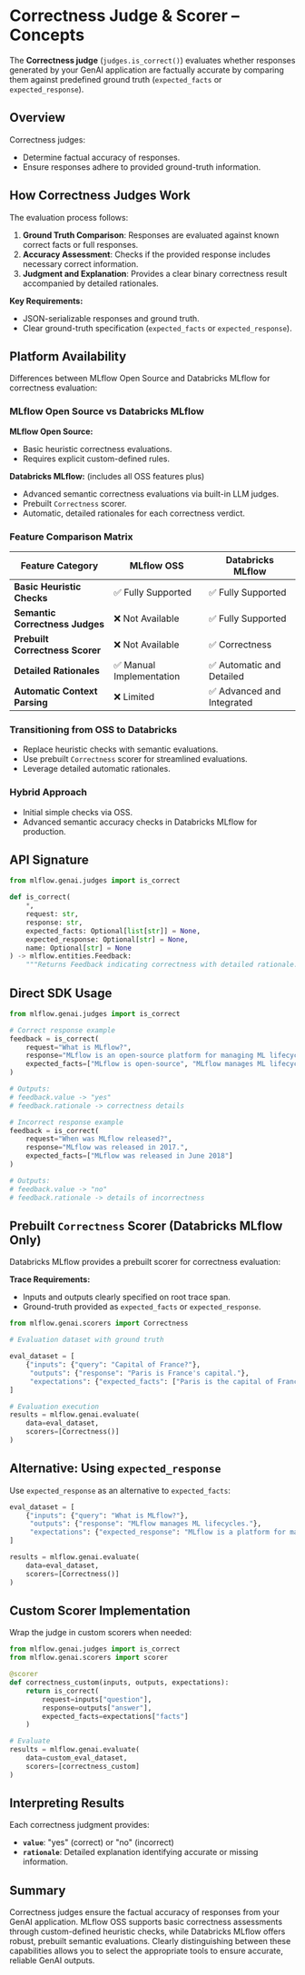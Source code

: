 
# Correctness Judge & Scorer – Concepts

The **Correctness judge** (`judges.is_correct()`) evaluates whether responses generated by your GenAI application are factually accurate by comparing them against predefined ground truth (`expected_facts` or `expected_response`).

## Overview

Correctness judges:

* Determine factual accuracy of responses.
* Ensure responses adhere to provided ground-truth information.

## How Correctness Judges Work

The evaluation process follows:

1. **Ground Truth Comparison**: Responses are evaluated against known correct facts or full responses.
2. **Accuracy Assessment**: Checks if the provided response includes necessary correct information.
3. **Judgment and Explanation**: Provides a clear binary correctness result accompanied by detailed rationales.

**Key Requirements:**

* JSON-serializable responses and ground truth.
* Clear ground-truth specification (`expected_facts` or `expected_response`).

## Platform Availability

Differences between MLflow Open Source and Databricks MLflow for correctness evaluation:

<Tabs>
<TabItem value="platform_overview" label="Platform Overview" default>

### MLflow Open Source vs Databricks MLflow

**MLflow Open Source:**

* Basic heuristic correctness evaluations.
* Requires explicit custom-defined rules.

**Databricks MLflow:** (includes all OSS features plus)

* Advanced semantic correctness evaluations via built-in LLM judges.
* Prebuilt `Correctness` scorer.
* Automatic, detailed rationales for each correctness verdict.

### Feature Comparison Matrix

| Feature Category                | MLflow OSS              | Databricks MLflow         |
| ------------------------------- | ----------------------- | ------------------------- |
| **Basic Heuristic Checks**      | ✅ Fully Supported       | ✅ Fully Supported         |
| **Semantic Correctness Judges** | ❌ Not Available         | ✅ Fully Supported         |
| **Prebuilt Correctness Scorer** | ❌ Not Available         | ✅ Correctness             |
| **Detailed Rationales**         | ✅ Manual Implementation | ✅ Automatic and Detailed  |
| **Automatic Context Parsing**   | ❌ Limited               | ✅ Advanced and Integrated |

</TabItem>

<TabItem value="migration_path" label="Migration Considerations">

### Transitioning from OSS to Databricks

* Replace heuristic checks with semantic evaluations.
* Use prebuilt `Correctness` scorer for streamlined evaluations.
* Leverage detailed automatic rationales.

### Hybrid Approach

* Initial simple checks via OSS.
* Advanced semantic accuracy checks in Databricks MLflow for production.

</TabItem>
</Tabs>

## API Signature

```python
from mlflow.genai.judges import is_correct

def is_correct(
    *,
    request: str,
    response: str,
    expected_facts: Optional[list[str]] = None,
    expected_response: Optional[str] = None,
    name: Optional[str] = None
) -> mlflow.entities.Feedback:
    """Returns Feedback indicating correctness with detailed rationale."""
```

## Direct SDK Usage

```python
from mlflow.genai.judges import is_correct

# Correct response example
feedback = is_correct(
    request="What is MLflow?",
    response="MLflow is an open-source platform for managing ML lifecycles.",
    expected_facts=["MLflow is open-source", "MLflow manages ML lifecycles"]
)

# Outputs:
# feedback.value -> "yes"
# feedback.rationale -> correctness details

# Incorrect response example
feedback = is_correct(
    request="When was MLflow released?",
    response="MLflow was released in 2017.",
    expected_facts=["MLflow was released in June 2018"]
)

# Outputs:
# feedback.value -> "no"
# feedback.rationale -> details of incorrectness
```

## Prebuilt `Correctness` Scorer (Databricks MLflow Only)

Databricks MLflow provides a prebuilt scorer for correctness evaluation:

**Trace Requirements:**

* Inputs and outputs clearly specified on root trace span.
* Ground-truth provided as `expected_facts` or `expected_response`.

```python
from mlflow.genai.scorers import Correctness

# Evaluation dataset with ground truth

eval_dataset = [
    {"inputs": {"query": "Capital of France?"},
     "outputs": {"response": "Paris is France's capital."},
     "expectations": {"expected_facts": ["Paris is the capital of France."]}}
]

# Evaluation execution
results = mlflow.genai.evaluate(
    data=eval_dataset,
    scorers=[Correctness()]
)
```

## Alternative: Using `expected_response`

Use `expected_response` as an alternative to `expected_facts`:

```python
eval_dataset = [
    {"inputs": {"query": "What is MLflow?"},
     "outputs": {"response": "MLflow manages ML lifecycles."},
     "expectations": {"expected_response": "MLflow is a platform for managing ML lifecycles."}}
]

results = mlflow.genai.evaluate(
    data=eval_dataset,
    scorers=[Correctness()]
)
```

## Custom Scorer Implementation

Wrap the judge in custom scorers when needed:

```python
from mlflow.genai.judges import is_correct
from mlflow.genai.scorers import scorer

@scorer
def correctness_custom(inputs, outputs, expectations):
    return is_correct(
        request=inputs["question"],
        response=outputs["answer"],
        expected_facts=expectations["facts"]
    )

# Evaluate
results = mlflow.genai.evaluate(
    data=custom_eval_dataset,
    scorers=[correctness_custom]
)
```

## Interpreting Results

Each correctness judgment provides:

* **`value`**: "yes" (correct) or "no" (incorrect)
* **`rationale`**: Detailed explanation identifying accurate or missing information.

## Summary

Correctness judges ensure the factual accuracy of responses from your GenAI application. MLflow OSS supports basic correctness assessments through custom-defined heuristic checks, while Databricks MLflow offers robust, prebuilt semantic evaluations. Clearly distinguishing between these capabilities allows you to select the appropriate tools to ensure accurate, reliable GenAI outputs.
